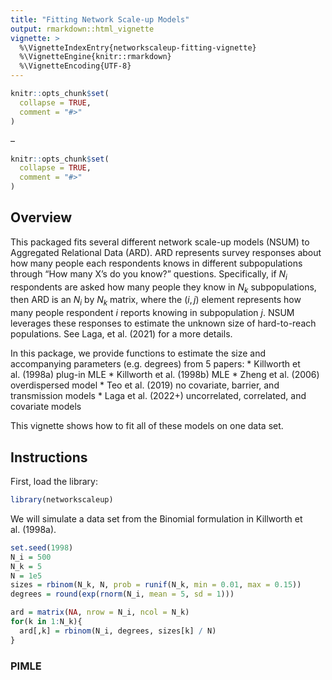 ```yaml
---
title: "Fitting Network Scale-up Models"
output: rmarkdown::html_vignette
vignette: >
  %\VignetteIndexEntry{networkscaleup-fitting-vignette}
  %\VignetteEngine{knitr::rmarkdown}
  %\VignetteEncoding{UTF-8}
---
```


```r
knitr::opts_chunk$set(
  collapse = TRUE,
  comment = "#>"
)
```
--

```r
knitr::opts_chunk$set(
  collapse = TRUE,
  comment = "#>"
)
```

## Overview

This packaged fits several different network scale-up models (NSUM) to Aggregated Relational Data (ARD). ARD represents survey responses about how many people each respondents knows in different subpopulations through "How many X's do you know?" questions. Specifically, if $N_i$ respondents are asked how many people they know in $N_k$ subpopulations, then ARD is an $N_i$ by $N_k$ matrix, where the $(i,j)$ element represents how many people respondent $i$ reports knowing in subpopulation $j$. NSUM leverages these responses to estimate the unknown size of hard-to-reach populations. See Laga, et al. (2021) for a more details.

In this package, we provide functions to estimate the size and accompanying parameters (e.g. degrees) from 5 papers:
* Killworth et al. (1998a) plug-in MLE
* Killworth et al. (1998b) MLE
* Zheng et al. (2006) overdispersed model
* Teo et al. (2019) no covariate, barrier, and transmission models
* Laga et al. (2022+) uncorrelated, correlated, and covariate models

This vignette shows how to fit all of these models on one data set.

## Instructions

First, load the library:

```r
library(networkscaleup)
```

We will simulate a data set from the Binomial formulation in Killworth et al. (1998a).

```r
set.seed(1998)
N_i = 500
N_k = 5
N = 1e5
sizes = rbinom(N_k, N, prob = runif(N_k, min = 0.01, max = 0.15))
degrees = round(exp(rnorm(N_i, mean = 5, sd = 1)))

ard = matrix(NA, nrow = N_i, ncol = N_k)
for(k in 1:N_k){
  ard[,k] = rbinom(N_i, degrees, sizes[k] / N)
}
```

### PIMLE

```r

```
